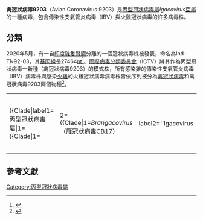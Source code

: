 {{Virusbox
| image = 
| image_alt = 
| image_caption = 
| parent = Gammacoronavirus
| species = Avian Coronavirus 9203
| subdivision_ranks = 
| subdivision_ref = 
| subdivision = 
| synonyms = 
}}

'''禽冠狀病毒9203'''（Avian Coronavirus 9203）是[[丙型冠狀病毒屬|丙型冠狀病毒屬]]''Igacovirus''[[亞屬|亞屬]]的一種病毒，包含傳染性支氣管炎病毒（IBV）與火雞冠狀病毒的許多病毒株。

==分類==
2020年5月，有一自[[印度|印度]][[雞隻|雞隻]][[腎臟|腎臟]]分離的一個冠狀病毒株被發表，命名為Ind-TN92-03，其[[基因組|基因組]]長27464[[核鹼基|nt]]<ref>{{cite web|url=https://www.ncbi.nlm.nih.gov/nuccore/NC_048213|title=Infectious bronchitis virus isolate Ind-TN92-03, complete genome|publisher=[[NCBI|NCBI]]}}</ref>。[[國際病毒分類委員會|國際病毒分類委員會]]（ICTV）將其作為丙型冠狀病毒一新種（禽冠狀病毒9203）的模式株，所有感染雞的傳染性支氣管炎病毒（IBV）病毒株與感染[[火雞|火雞]]的火雞冠狀病毒病毒株皆依序列被分為[[禽冠狀病毒|禽冠狀病毒]]和禽冠狀病毒9203兩個物種<ref name="WilleHolmes2020">{{cite journal|last1=Wille|first1=Michelle|last2=Holmes|first2=Edward C|title=Wild birds as reservoirs for diverse and abundant gamma- and deltacoronaviruses|journal=FEMS Microbiology Reviews|volume=44|issue=5|year=2020|pages=631–644|issn=0168-6445|doi=10.1093/femsre/fuaa026}}</ref>。

{| align="center"
|
{{Clade|label1=丙型冠狀病毒屬|1={{Clade|1={{Clade|1={{Clade|1={{Clade|1={{Clade|1={{Clade|1=''Cegacovirus''（[[鯨豚冠狀病毒|鯨豚冠狀病毒]]）}}}}}}}}}}
                                                   |2={{Clade|1=''Brangacovirus''（[[雁冠狀病毒CB17|雁冠狀病毒CB17]]）
                                                             |label2=''Igacovirus
                                                             |2={{Clade|1={{Clade|1={{Clade|1={{Clade|1=[[鴨冠狀病毒2714|鴨冠狀病毒2714]]}}}}}}
                                                                       |2={{Clade|1={{Clade|1={{Clade|1=禽冠狀病毒}}}}
                                                                                 |2={{Clade|1={{Clade|1='''禽冠狀病毒9203'''}}}}
                                                                           }}
                                                                }}
                                                        }}

}}
}}
|}

==參考文獻==
{{Reflist|2}}
{{Coronavirus|co}}

[[Category:丙型冠狀病毒屬|Category:丙型冠狀病毒屬]]